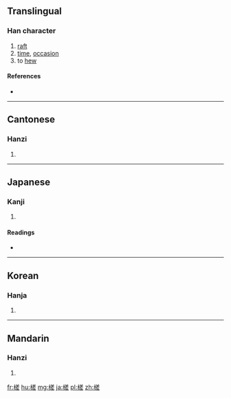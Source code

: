 ==Translingual==

===Han character===
{{Han char|rn=75|rad=木|as=10|sn=14|four=4891<sub>1</sub>|canj=木廿手一 (DTQM)}}

# [[raft]]
# [[time]], [[occasion]]
# to [[hew]]

====References====
* {{Han ref|kx=0546.100|dkj=15320|dj=0934.020|hdz=21255.020|uh=69CE|ud=27086|bh=E241|bd=57921}}

----

==Cantonese==

===Hanzi===
{{yue-hanzi|jyut=|y=cha4}}

# {{defn|lang=yue|sort=木10}}

----

==Japanese==

===Kanji===
{{ja-kanji|grade=|rs=木10}}

# {{defn|lang=ja|sort=木10}}

====Readings====
* {{ja-readings|goon=[[じゃ]] (ja)|kanon=[[さ]] (sa)|kun=[[いかだ]] (ikada)}}

----

==Korean==

===Hanja===
{{ko-hanja|hangeul=[[차]], [[사]]|eumhun=|rv=cha, sa|mr=ch'a, sa|y=cha, sa}}

# {{defn|lang=ko|sort=木10}}

----

==Mandarin==

===Hanzi===
{{cmn-hanzi|pin=[[chā]] ([[cha1]]), [[chá]] ([[cha2]]), [[zhā]] ([[zha1]])|wg=ch'a<sup>1</sup>, ch'a<sup>2</sup>, cha<sup>1</sup>}}

# {{defn|lang=cmn|sort=木10}}

[[fr:槎]]
[[hu:槎]]
[[mg:槎]]
[[ja:槎]]
[[pl:槎]]
[[zh:槎]]